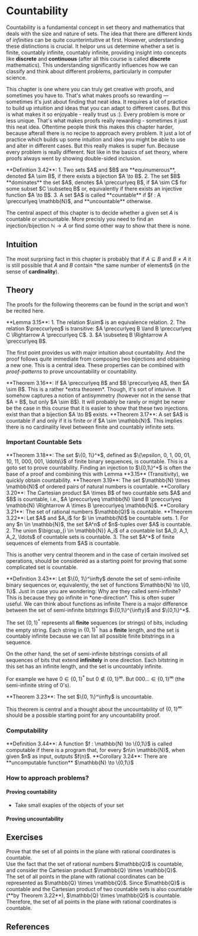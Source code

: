 

# Countability

Countability is a fundamental concept in set theory and mathematics that deals with the size and nature of sets. The idea that there are different kinds of *infinities* can be quite counterintuitive at first. However, understanding these distinctions is crucial. It helpor uns us determine whether a set is finite, countably infinite, countably infinite, providing insight into concepts like **discrete** and **continuous** (after all this course is called **discrete** mathematics). This understanding significantly influences how we can classify and think about different problems, particularly in computer science.

This chapter is one where you can truly get creative with proofs, and sometimes you have to. That's what makes proofs so rewarding — sometimes it's just about finding that neat idea. It requires a lot of practice to build up intuition and ideas that you can adapt to different cases. But this is what makes it so enjoyable - really trust us :). Every problem is more or less unique. That's what makes proofs really rewarding - sometimes it just this neat idea. Oftentime people think this makes this chapter harder, because afterall there is no recipe to approach every problem. It just a lot of practice which builds up some intuition and idea you might be able to use and alter in different cases. But this really makes is super fun. Because every problem is really different. Not like in the basics of set theory, where proofs always went by showing double-sided inclusion.

 <Cards>
  <Cards.Card
    title="Intuition"
    href="/content/ch3/countability#intuition"
  />
  <Cards.Card
    title="Theory"
    href="/content/ch3/countability#theory"
  />
  <Cards.Card
    title="Exercises"
    href="/content/ch3/countability#exercises"
  />
</Cards>

<Callout type="axiom">
**Definition 3.42**: 
1. Two sets $A$ and $B$ are **equinumerous**, denoted $A \sim B$, if there exists a bijection $A \to B$.
2. The set $B$ **dominates** the set $A$, denotes $A \preccurlyeq B$, if $A \sim C$ for some subset $C \subseteq B$ or, equivalently if there exists an injective function $A \to B$.
3. A set $A$ is called **countable** if $f : A \preccurlyeq \mathbb{N}$, and **uncountable** otherwise.

</Callout>

The central aspect of this chapter is to decide whether a given set $A$ is countable or uncountable. More precisly you need to find an injection/bijection $\mathbb{N} \to A$ or find some other way to show that there is none.


## Intuition

The most surprsing fact in this chapter is probably that if $A \subseteq B$ and $B \neq A$ it is still possible that $A$ and $B$ contain *the same number of elements$ (in the sense of **cardinality**).



## Theory

The proofs for the following theorems can be found in the script and won't be recited here.

<Callout type="-">
**Lemma 3.15**: 
1. The relation $\sim$ is an equivalence relation.
2. The relation $\preccurlyeq$ is transitive: $A \preccurlyeq B \land B \preccurlyeq C \Rightarrow A \preccurlyeq C$.
3. $A \subseteq B \Rightarrow A \preccurlyeq B$.
</Callout>

The first point provides us with major intuition about countability. And the proof follows quite immediate from composing two bijections and obtaining a new one. This is a central idea. These properties can be combined with *proof-patterns* to prove uncountability or countability.



<Callout type="-">
**Theorem 3.16**: 
If $A \preccurlyeq B$ and $B \preccurlyeq A$, then $A \sim B$.
</Callout>
This is a rather *extra theorem*. Though, it's sort of intuivive. It somehow captures a notion of antisymmetry (however not in the sense that $A = B$, but only $A \sim B$). It will probably be rarely or might be never be the case in this course that it is easier to show that these two injections exist than that a bijection $A \to B$ exists. 

<Callout type="-">
**Theorem 3.17**: 
A set $A$ is countable if and only if it is finite or if $A \sim \mathbb{N}$. This implies there is no cardinality level between finite and countably infinite sets.
</Callout>

### Important Countable Sets

<Callout type="-">
**Theorem 3.18**: 
The set $\{0, 1\}^*$, defined as $\{\epsilon, 0, 1, 00, 01, 10, 11, 000, 001, \ldots\}$ of finite binary sequences, is countable.
</Callout>
This is a goto set to prove countability. Finding an injection to $\{0,1\}^*$ is often the base of a proof and combining this with Lemma **3.15** (Transitivity), we quickly obtain countability.



<Callout type="-">
**Theorem 3.19**: 
The set $\mathbb{N} \times \mathbb{N}$ of ordered pairs of natural numbers is countable.

</Callout>

<Callout type="-">
**Corollary 3.20**: 
The Cartesian product $A \times B$ of two countable sets $A$ and $B$ is countable, i.e., $A \preccurlyeq \mathbb{N} \land B \preccurlyeq \mathbb{N} \Rightarrow A \times B \preccurlyeq \mathbb{N}$.
</Callout>



<Callout type="-">
**Corollary 3.21**: 
The set of rational numbers $\mathbb{Q}$ is countable.
</Callout>



<Callout type="-">
**Theorem 3.22**: 
Let $A$ and $A_i$ for $i \in \mathbb{N}$ be countable sets.
1. For any $n \in \mathbb{N}$, the set $A^n$ of $n$-tuples over $A$ is countable.
2. The union $\bigcup_{i \in \mathbb{N}} A_i$ of a countable list $A_0, A_1, A_2, \ldots$ of countable sets is countable.
3. The set $A^*$ of finite sequences of elements from $A$ is countable.
</Callout>

This is another very central theorem and in the case of certain involved set operations, should be considered as a starting point for proving that some complicated set is countable.

<Callout type="-">
**Definition 3.43**: 
Let $\{0, 1\}^\infty$ denote the set of semi-infinite binary sequences or, equivalently, the set of functions $\mathbb{N} \to \{0, 1\}$.
</Callout>
Just in case you are wondering: Why are they called semi-infinite? This is because they go infinite in *one-direction*. 
This is often super useful. We can think about functions as infinite 

<Callout type="warning">
There is a major difference between the set of semi-infinite bitstrings $\{0,1\}^{\infty}$ and $\{0,1\}^*$. 

The set $\{0,1\}^*$ represents all **finite** sequences (or strings) of bits, including the empty string. Each string in $\{0,1\}^*$ has a **finite** length, and the set is countably infinite because we can list all possible finite bitstrings in a sequence.

On the other hand, the set of semi-infinite bitstrings consists of all sequences of bits that extend **infinitely** in one direction. Each bitstring in this set has an infinite length, and the set is uncountably infinite.

For example we have $0 \in \{0,1\}^*$ but $0 \notin \{0,1\}^{\infty}$. But $000\dots \in \{0,1\}^{\infty}$ (the semi-infinite string of $0$'s).
</Callout> 


<Callout type="-">
**Theorem 3.23**: 
The set $\{0, 1\}^\infty$ is uncountable.

</Callout>

This theorem is central and a thought about the uncountability of $\{0,1\}^{\infty}$ should be a possible starting point for any uncountability proof. 

### Computability
<Callout type="-">
**Definition 3.44**: 
A function $f : \mathbb{N} \to \{0,1\}$ is called computable if there is a program that, for every $n\in \mathbb{N}$, when given $n$ as input, outputs $f(n)$.
</Callout>

<Callout type="-">
**Corollary 3.24**: There are **uncomputable function** $\mathbb{N} \to \{0,1\}$
</Callout>


### How to approach problems?
#### Proving countability
- Take small exaples of the objects of your set

#### Proving uncountability

## Exercises
<Problem title="Points in the Plane" difficulty={1} relevance={4} source="Tobias Steinbrecher">
  <div label="question">
    Prove that the set of all points in the plane with rational coordinates is countable.
  </div>
  <div label="hint">
    Use the fact that the set of rational numbers $\mathbb{Q}$ is countable, and consider the Cartesian product $\mathbb{Q} \times \mathbb{Q}$.
  </div>
  <div label="answer">
    The set of all points in the plane with rational coordinates can be represented as $\mathbb{Q} \times \mathbb{Q}$.
    Since $\mathbb{Q}$ is countable and the Cartesian product of two countable sets is also countable (**by Theorem 3.22**), $\mathbb{Q} \times \mathbb{Q}$ is countable.
    Therefore, the set of all points in the plane with rational coordinates is countable.
  </div>
</Problem>


## References